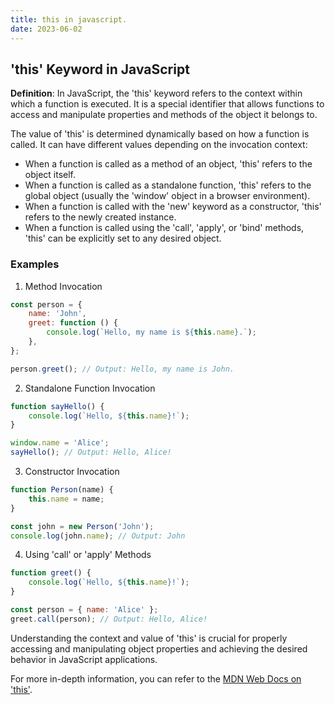 ```yaml
---
title: this in javascript.
date: 2023-06-02
---
```


## 'this' Keyword in JavaScript

**Definition**: In JavaScript, the 'this' keyword refers to the context within which a function is executed. It is a special identifier that allows functions to access and manipulate properties and methods of the object it belongs to.

The value of 'this' is determined dynamically based on how a function is called. It can have different values depending on the invocation context:

- When a function is called as a method of an object, 'this' refers to the object itself.
- When a function is called as a standalone function, 'this' refers to the global object (usually the 'window' object in a browser environment).
- When a function is called with the 'new' keyword as a constructor, 'this' refers to the newly created instance.
- When a function is called using the 'call', 'apply', or 'bind' methods, 'this' can be explicitly set to any desired object.

### Examples

1. Method Invocation

```js
const person = {
	name: 'John',
	greet: function () {
		console.log(`Hello, my name is ${this.name}.`);
	},
};

person.greet(); // Output: Hello, my name is John.
```

2. Standalone Function Invocation

```javascript
function sayHello() {
	console.log(`Hello, ${this.name}!`);
}

window.name = 'Alice';
sayHello(); // Output: Hello, Alice!
```

3. Constructor Invocation

```javascript
function Person(name) {
	this.name = name;
}

const john = new Person('John');
console.log(john.name); // Output: John
```

4. Using 'call' or 'apply' Methods

```javascript
function greet() {
	console.log(`Hello, ${this.name}!`);
}

const person = { name: 'Alice' };
greet.call(person); // Output: Hello, Alice!
```

Understanding the context and value of 'this' is crucial for properly accessing and manipulating object properties and achieving the desired behavior in JavaScript applications.

For more in-depth information, you can refer to the [MDN Web Docs on 'this'](https://developer.mozilla.org/en-US/docs/Web/JavaScript/Reference/Operators/this).
